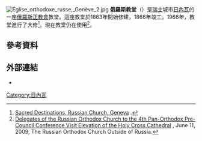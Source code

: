 [[File:Église_orthodoxe_russe,_Genève_2.jpg|right]]
'''俄羅斯教堂'''（{{lang-fr|Cathédrale de l'Exaltation de la Sainte Croix}}）是[[瑞士|瑞士]]城市[[日內瓦|日內瓦]]的一座[[俄羅斯正教會|俄羅斯正教會]]教堂。這座教堂於1863年開始修建，1866年竣工。1966年，教堂進行了大修<ref>[http://www.sacred-destinations.com/switzerland/geneva-eglise-russe Sacred Destinations, Russian Church, Geneva] {{Wayback|url=http://www.sacred-destinations.com/switzerland/geneva-eglise-russe |date=20140415024811 }}.</ref>。現在教堂仍在使用<ref>[http://www.russianorthodoxchurch.ws/synod/eng2009/6engeneva.html Delegates of the Russian Orthodox Church to the 4th Pan-Orthodox Pre-Council Conference Visit Elevation of the Holy Cross Cathedral] {{Wayback|url=http://www.russianorthodoxchurch.ws/synod/eng2009/6engeneva.html |date=20140429050452 }}, June 11, 2009, The Russian Orthodox Church Outside of Russia.</ref>。
==參考資料==
{{reflist}}
==外部連結==
* {{official website|http://www.egliserusse.ch/}}
{{coord|46.198882|6.153785|display=title}}
[[Category:日內瓦|Category:日內瓦]]